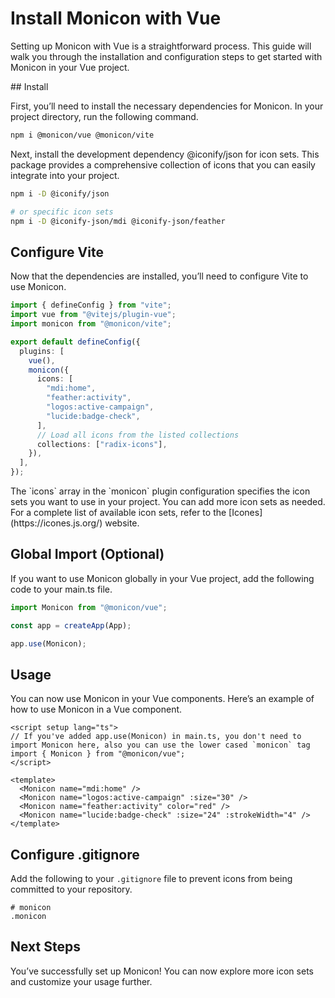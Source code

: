 
# Install Monicon with Vue

Setting up Monicon with Vue is a straightforward process. This guide will walk you through the installation and configuration steps to get started with Monicon in your Vue project.

<Steps>
## Install

First, you’ll need to install the necessary dependencies for Monicon. In your project directory, run the following command.

```sh npm2yarn
npm i @monicon/vue @monicon/vite
```

Next, install the development dependency @iconify/json for icon sets. This package provides a comprehensive collection of icons that you can easily integrate into your project.

```sh npm2yarn
npm i -D @iconify/json

# or specific icon sets
npm i -D @iconify-json/mdi @iconify-json/feather
```

## Configure Vite

Now that the dependencies are installed, you’ll need to configure Vite to use Monicon.

```ts filename="vite.config.ts"
import { defineConfig } from "vite";
import vue from "@vitejs/plugin-vue";
import monicon from "@monicon/vite";

export default defineConfig({
  plugins: [
    vue(),
    monicon({
      icons: [
        "mdi:home",
        "feather:activity",
        "logos:active-campaign",
        "lucide:badge-check",
      ],
      // Load all icons from the listed collections
      collections: ["radix-icons"],
    }),
  ],
});
```

<Callout>
  The `icons` array in the `monicon` plugin configuration specifies the icon
  sets you want to use in your project. You can add more icon sets as needed.
  For a complete list of available icon sets, refer to the
  [Icones](https://icones.js.org/) website.
</Callout>

## Global Import (Optional)

If you want to use Monicon globally in your Vue project, add the following code to your main.ts file.

```ts filename="main.ts"
import Monicon from "@monicon/vue";

const app = createApp(App);

app.use(Monicon);
```

## Usage

You can now use Monicon in your Vue components. Here’s an example of how to use Monicon in a Vue component.

```vue filename="src/App.vue"
<script setup lang="ts">
// If you've added app.use(Monicon) in main.ts, you don't need to import Monicon here, also you can use the lower cased `monicon` tag
import { Monicon } from "@monicon/vue";
</script>

<template>
  <Monicon name="mdi:home" />
  <Monicon name="logos:active-campaign" :size="30" />
  <Monicon name="feather:activity" color="red" />
  <Monicon name="lucide:badge-check" :size="24" :strokeWidth="4" />
</template>
```

## Configure .gitignore

Add the following to your `.gitignore` file to prevent icons from being committed to your repository.

```
# monicon
.monicon
```

## Next Steps

You’ve successfully set up Monicon! You can now explore more icon sets and customize your usage further.

</Steps>
